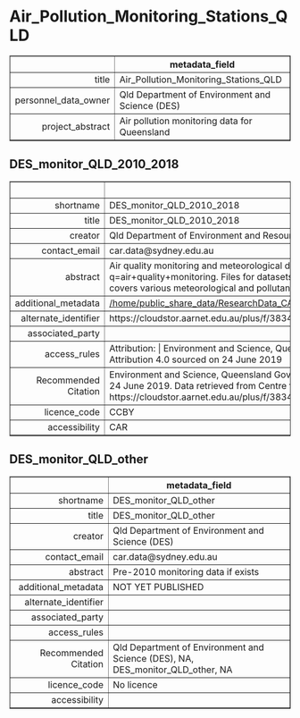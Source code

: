 Air_Pollution_Monitoring_Stations_QLD
===
<!-- html table generated in R 3.6.0 by xtable 1.8-4 package -->
<!-- Fri May 22 19:14:08 2020 -->
<table border=1>
<tr> <th>  </th> <th> metadata_field </th>  </tr>
  <tr> <td align="right"> title </td> <td> Air_Pollution_Monitoring_Stations_QLD </td> </tr>
  <tr> <td align="right"> personnel_data_owner </td> <td> Qld Department of Environment and Science (DES) </td> </tr>
  <tr> <td align="right"> project_abstract </td> <td> Air pollution monitoring data for Queensland </td> </tr>
   </table>



DES_monitor_QLD_2010_2018
---
<!-- html table generated in R 3.6.0 by xtable 1.8-4 package -->
<!-- Fri May 22 19:14:08 2020 -->
<table border=1>
<tr> <th>  </th> <th> metadata_field </th>  </tr>
  <tr> <td align="right"> shortname </td> <td> DES_monitor_QLD_2010_2018 </td> </tr>
  <tr> <td align="right"> title </td> <td> DES_monitor_QLD_2010_2018 </td> </tr>
  <tr> <td align="right"> creator </td> <td> Qld Department of Environment and Resource Management (DES) </td> </tr>
  <tr> <td align="right"> contact_email </td> <td> car.data@sydney.edu.au </td> </tr>
  <tr> <td align="right"> abstract </td> <td> Air quality monitoring and meteorological data for Queensland for 2010 to 2018. Datasets available at https://data.qld.gov.au/dataset?q=air+quality+monitoring. Files for datasets Air Quality Monitoring - 2010 and similar up to 2018 were downloaded 24 June 2019. Data covers various meteorological and pollutant variables. </td> </tr>
  <tr> <td align="right"> additional_metadata </td> <td> <a href = "/home/public_share_data/ResearchData_CAR/Environment_General/Air_Pollution_Monitoring_Stations_QLD/DES_monitor_QLD_2010_2018" target = "_blank">/home/public_share_data/ResearchData_CAR/Environment_General/Air_Pollution_Monitoring_Stations_QLD/DES_monitor_QLD_2010_2018</a> </td> </tr>
  <tr> <td align="right"> alternate_identifier </td> <td> https://cloudstor.aarnet.edu.au/plus/f/3834303971 </td> </tr>
  <tr> <td align="right"> associated_party </td> <td>  </td> </tr>
  <tr> <td align="right"> access_rules </td> <td> Attribution: | Environment and Science, Queensland Government, Air Quality Monitoring - 2018, licensed under Creative Commons Attribution 4.0 sourced on 24 June 2019 </td> </tr>
  <tr> <td align="right"> Recommended Citation </td> <td> Environment and Science, Queensland Government, Air Quality Monitoring, licensed under Creative Commons Attribution 4.0 sourced on 24 June 2019. Data retrieved from Centre for Air pollution, energy and health Research. https://cloudstor.aarnet.edu.au/plus/f/3834303971 </td> </tr>
  <tr> <td align="right"> licence_code </td> <td> CCBY </td> </tr>
  <tr> <td align="right"> accessibility </td> <td> CAR </td> </tr>
   </table>



DES_monitor_QLD_other
---
<!-- html table generated in R 3.6.0 by xtable 1.8-4 package -->
<!-- Fri May 22 19:14:08 2020 -->
<table border=1>
<tr> <th>  </th> <th> metadata_field </th>  </tr>
  <tr> <td align="right"> shortname </td> <td> DES_monitor_QLD_other </td> </tr>
  <tr> <td align="right"> title </td> <td> DES_monitor_QLD_other </td> </tr>
  <tr> <td align="right"> creator </td> <td> Qld Department of Environment and Science (DES) </td> </tr>
  <tr> <td align="right"> contact_email </td> <td> car.data@sydney.edu.au </td> </tr>
  <tr> <td align="right"> abstract </td> <td> Pre-2010 monitoring data if exists </td> </tr>
  <tr> <td align="right"> additional_metadata </td> <td> NOT YET PUBLISHED </td> </tr>
  <tr> <td align="right"> alternate_identifier </td> <td>  </td> </tr>
  <tr> <td align="right"> associated_party </td> <td>  </td> </tr>
  <tr> <td align="right"> access_rules </td> <td>  </td> </tr>
  <tr> <td align="right"> Recommended Citation </td> <td> Qld Department of Environment and Science (DES), NA, DES_monitor_QLD_other, NA </td> </tr>
  <tr> <td align="right"> licence_code </td> <td> No licence </td> </tr>
  <tr> <td align="right"> accessibility </td> <td>  </td> </tr>
   </table>


